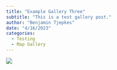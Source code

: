 ```yaml
---
title: "Example Gallery Three"
subtitle: "This is a test gallery post."
author: "Benjamin Tjepkes"
date: "4/16/2023"
categories:
  - Testing
  - Map Gallery
---
```


![](../gallery/img-map-6.jpg)



